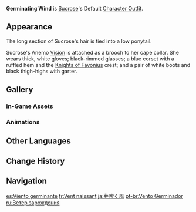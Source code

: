 {{Outfit Infobox
|id           = 204300
|image        = <gallery>
Character Sucrose Full Wish.png|Wish
Character Sucrose Game.png|In-Game
</gallery>
|character    = Sucrose
|type         = Default
|description  = Sucrose's outfit. A [[Knights of Favonius]] alchemist's uniform customized for Sucrose.
|obtain       = Unlocked upon obtaining character
}}
'''Germinating Wind''' is [[Sucrose]]'s Default [[Character Outfit]].

==Appearance==
<!-- Keep appearance section short and concise. Limit to 1-2 paragraphs (preferably 1 paragraph) with 3-4 sentences each. -->
The long section of Sucrose's hair is tied into a low ponytail.

Sucrose's Anemo [[Vision]] is attached as a brooch to her cape collar. She wears thick, white gloves; black-rimmed glasses; a blue corset with a ruffled hem and the [[Knights of Favonius]] crest; and a pair of white boots and black thigh-highs with garter.

==Gallery==
===In-Game Assets===
{{Assets/Outfit|Germinating Wind|nomain=1}}

===Animations===
{{Preview/CharacterAnimations|Sucrose|nocaption=1}}

==Other Languages==
{{Other Languages
|en      = Germinating Wind
|zhs     = 萌生的灵风
|zhs_rm  = Méngshēng de líng fēng
|zht     = 萌生的靈風
|zht_rm  = Méngshēng de líng fēng
|zh_tl   = Germinating Wind Spirit
|ja      = 芽吹く風
|ja_rm   = Mebuku Kaze
|ja_tl   = Sprout Wind
|ko      = 움트는 바람
|ko_rm   = Umteuneun Baram
|ko_tl   = Sprout Wind
|es      = Viento germinante
|es_tl   = Germinating Wind
|fr      = Vent naissant
|fr_tl   = Nascent Wind
|ru      = Ветер зарождения
|ru_tl   = Germinating Wind
|th      = ต้นกล้าแห่งจิตวิญญาณ
|th_rm   = Tonkla haeng chitwinyan
|th_tl   = Sapling of the Spirit
|vi      = Ngọn Gió Sôi Nổi
|vi_tl   = Ardent Wind
|de      = Keimender Wind
|de_tl   = Germinating Wind
|id      = Germinating Wind
|pt      = Vento Germinador
|pt_tl   = Germinator Wind
|tr      = Filizlenen Rüzgar
|tr_tl   = 
|it      = Vento di vita
|it_tl   = Life Wind
}}

==Change History==
{{Change History|1.0}}

==Navigation==
{{Dressing Room Navbox|type=outfit}}

[[es:Viento germinante]]
[[fr:Vent naissant]]
[[ja:芽吹く風]]
[[pt-br:Vento Germinador]]
[[ru:Ветер зарождения]]